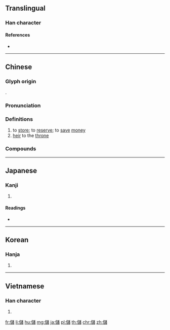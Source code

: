 {{character info/new}}
{{also|储}}
==Translingual==

===Han character===
{{Han char|rn=9|rad=人|as=16|sn=18|four=24260|canj=OYRA|ids=⿰亻諸}}

====References====
* {{Han ref|kx=0121.200|dkj=01284|dj=0256.060|hdz=10235.090|uh=5132|ud=20786|bh=C078|bd=49272}}

----

==Chinese==
{{zh-forms|s=储}}

===Glyph origin===
{{Han etym}}
{{Han compound|人|諸|c1=s|c2=p|ls=psc}}.

===Pronunciation===
{{zh-pron
|m=儲
|c=cyu5,cyu4,cyu1
|h=pfs=chhù
|mn=tû/thû/qz:thîr
|mc=y
|oc=y
|cat=v,n
}}

===Definitions===
{{zh-hanzi}}

# to [[store]]; to [[reserve]]; to [[save]] [[money]]
# [[heir]] to the [[throne]]

===Compounds===
{{zh-der|儲藏室|儲蓄:save, store, put aside, deposit (money)|儲存:save, store, put aside (objects)|儲水庫:storage tank for water, reservoir|儲君:heir to the throne|王儲|東儲|儲款|冬儲|儲積|儲蓄銀行|倉儲|強迫儲蓄|儲運|儲幣|儲蓄券|儲齡|儲蓄存款|家無斗儲|儲水量|儲油構造|儲胥|儲藏|儲訓|儲備幹部|儲存單位|儲備|儲備銀行|儲值票|廣儲司|皇儲|活儲|斗儲|才儲八斗|積儲|耐儲大蒜|邊儲|薪儲之費|郵政儲金|超儲}}

----

==Japanese==

===Kanji===
{{ja-kanji|grade=|rs=人16}}

# {{defn|lang=ja|sort=人16}}

====Readings====
* {{ja-readings|on=[[ちょ]] (cho)|kun=[[そえ]] (soe), [[たくわえる]] (takuwaeru), [[もうける]] (mōkeru), [[もうかる]] (mōkaru)}}

----

==Korean==

===Hanja===
{{ko-hanja|hangeul=저|rv=jeo|mr=chŏ}}

# {{defn|lang=ko|sort=人16}}

----

==Vietnamese==

===Han character===
{{vi-hantu|[[trữ]], [[trừ]]|rs=人16}}

# {{defn|lang=vi|sort=人16}}

[[fr:儲]]
[[li:儲]]
[[hu:儲]]
[[mg:儲]]
[[ja:儲]]
[[pl:儲]]
[[th:儲]]
[[chr:儲]]
[[zh:儲]]